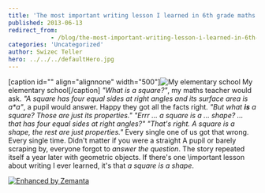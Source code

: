```yaml
---
title: 'The most important writing lesson I learned in 6th grade maths class'
published: 2013-06-13
redirect_from: 
            - /blog/the-most-important-writing-lesson-i-learned-in-6th-grade-maths-class/swizec/6237
categories: 'Uncategorized'
author: Swizec Teller
hero: ../../../defaultHero.jpg
---
```

\[caption id="" align="alignnone" width="500"]![My elementary school](https://www.filepicker.io/api/file/0H71ZANRNWT3G7eWWJId "My elementary school") My elementary school\[/caption] _"What is a square?"_, my maths teacher would ask. _"A square has four equal sides at right angles and its surface area is a\*a"_, a pupil would answer. Happy they got all the facts right. _"But what **is** a square? Those are just its properties."_ _"Errr ... a square is a ... shape? ... that has four equal sides at right angles?"_ _"That's right. A square is a shape, the rest are just properties."_ Every single one of us got that wrong. Every single time. Didn't matter if you were a straight A pupil or barely scraping by, everyone forgot to _answer the question_. The story repeated itself a year later with geometric objects. If there's one \\important lesson about writing I ever learned, it's that _a square is a shape_.

[![Enhanced by Zemanta](http://img.zemanta.com/zemified_e.png?x-id=eef63233-86c9-48cf-8906-4153001d674e)](http://www.zemanta.com/?px "Enhanced by Zemanta")